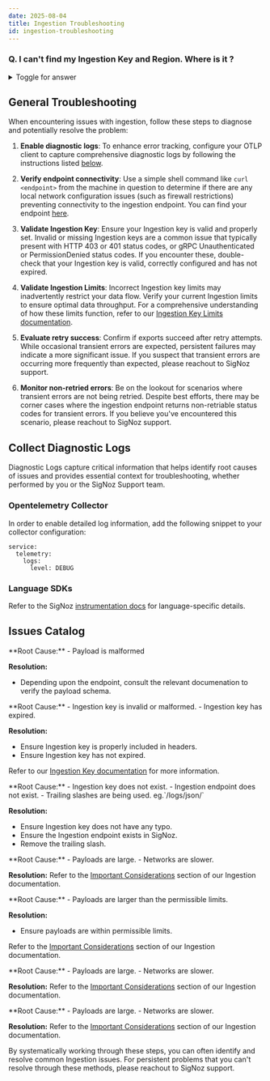 ```yaml
---
date: 2025-08-04
title: Ingestion Troubleshooting
id: ingestion-troubleshooting
---
```


### Q. I can't find my Ingestion Key and Region. Where is it ?

<details>

<summary> Toggle for answer </summary>

To find the details about the Ingestion Key and Region, you can follow this flow in the SigNoz interface

**Settings --> Ingestion Settings**

The ingestion settings have all the Details about your Ingestion URL, Key and Region which you can directly copy and use in your config files.

</details>

## General Troubleshooting

When encountering issues with ingestion, follow these steps to diagnose and potentially resolve the problem:

1. **Enable diagnostic logs**: To enhance error tracking, configure your OTLP client to capture comprehensive diagnostic logs by following the instructions listed [below](#collect-diagnostic-logs).

2. **Verify endpoint connectivity**: Use a simple shell command like `curl <endpoint>` from the machine in question to determine if there are any local network configuration issues (such as firewall restrictions) preventing connectivity to the ingestion endpoint. You can find your endpoint [here](/docs/ingestion/signoz-cloud/overview/).

3. **Validate Ingestion Key**: Ensure your Ingestion key is valid and properly set. Invalid or missing Ingestion keys are a common issue that typically present with HTTP 403 or 401 status codes, or gRPC Unauthenticated or PermissionDenied status codes. If you encounter these, double-check that your Ingestion key is valid, correctly configured and has not expired.

4. **Validate Ingestion Limits**: Incorrect Ingestion key limits may inadvertently restrict your data flow. Verify your current Ingestion limits to ensure optimal data throughput. For a comprehensive understanding of how these limits function, refer to our [Ingestion Key Limits documentation](/docs/ingestion/signoz-cloud/keys/).

5. **Evaluate retry success**: Confirm if exports succeed after retry attempts. While occasional transient errors are expected, persistent failures may indicate a more significant issue. If you suspect that transient errors are occurring more frequently than expected, please reachout to SigNoz support.

6. **Monitor non-retried errors**: Be on the lookout for scenarios where transient errors are not being retried. Despite best efforts, there may be corner cases where the ingestion endpoint returns non-retriable status codes for transient errors. If you believe you've encountered this scenario, please reachout to SigNoz support.

## Collect Diagnostic Logs
Diagnostic Logs capture critical information that helps identify root causes of issues and provides essential context for troubleshooting, whether performed by you or the SigNoz Support team.

### Opentelemetry Collector
In order to enable detailed log information, add the following snippet to your collector configuration:
```
service:
  telemetry:
    logs:
      level: DEBUG
```

### Language SDKs
Refer to the SigNoz [instrumentation docs](/docs/instrumentation/) for language-specific details.

## Issues Catalog

<Tabs>
<TabItem value="400" label="Bad Request" default>
**Root Cause:**
  - Payload is malformed

**Resolution:** 
  - Depending upon the endpoint, consult the relevant documenation to verify the payload schema.

</TabItem>

<TabItem value="401" label="Unauthorized" default>
**Root Cause:**
  - Ingestion key is invalid or malformed.
  - Ingestion key has expired.

**Resolution:** 
  - Ensure Ingestion key is properly included in headers. 
  - Ensure Ingestion key has not expired.

Refer to our [Ingestion Key documentation](/docs/ingestion/signoz-cloud/keys/) for more information.
</TabItem>

<TabItem value="404" label="Not Found" default>
**Root Cause:**
  - Ingestion key does not exist.
  - Ingestion endpoint does not exist. 
  - Trailing slashes are being used. eg.`/logs/json/`

**Resolution:** 
  - Ensure Ingestion key does not have any typo. 
  - Ensure the Ingestion endpoint exists in SigNoz.
  - Remove the trailing slash.

</TabItem>

<TabItem value="408" label="Request Timeout">
**Root Cause:**
  - Payloads are large.
  - Networks are slower.

**Resolution:** 
Refer to the [Important Considerations](/docs/ingestion/signoz-cloud/overview/#important-considerations) section of our Ingestion documentation.

</TabItem>

<TabItem value="413" label="Content Too Large">
**Root Cause:**
  - Payloads are larger than the permissible limits.

**Resolution:** 
  - Ensure payloads are within permissible limits.

Refer to the [Important Considerations](/docs/ingestion/signoz-cloud/overview/#important-considerations) section of our Ingestion documentation.

</TabItem>

<TabItem value="499" label="Client closed the connection">
**Root Cause:**
  - Payloads are large.
  - Networks are slower.

**Resolution:** 
Refer to the [Important Considerations](/docs/ingestion/signoz-cloud/overview/#important-considerations) section of our Ingestion documentation.

</TabItem>

<TabItem value="503|504" label="Service Unavailable|Gateway Timeout">
**Root Cause:**
  - Payloads are large.
  - Networks are slower.

**Resolution:** 
Refer to the [Important Considerations](/docs/ingestion/signoz-cloud/overview/#important-considerations) section of our Ingestion documentation.

</TabItem>

</Tabs>

By systematically working through these steps, you can often identify and resolve common Ingestion issues. For persistent problems that you can't resolve through these methods, please reachout to SigNoz support.
